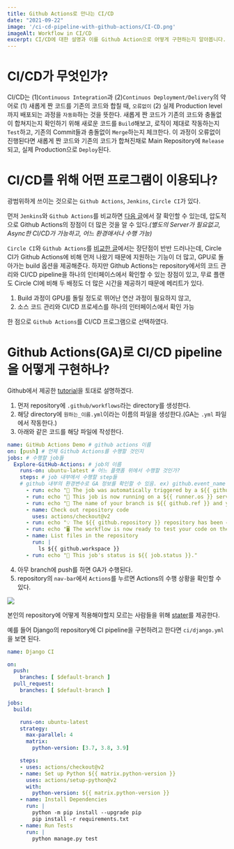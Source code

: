 ```yaml
---
title: Github Actions로 만나는 CI/CD
date: "2021-09-22"
image: '/ci-cd-pipeline-with-github-actions/CI-CD.png'
imageAlt: Workflow in CI/CD
excerpt: CI/CD에 대한 설명과 이를 Github Action으로 어떻게 구현하는지 알아봅니다.
---
```


# CI/CD가 무엇인가?
CI/CD는 (1)`Continuous Integration`과 (2)`Continuos Deployment/Delivery`의 약어로
(1) 새롭게 짠 코드를 기존의 코드와 합칠 때, `오류없이` (2) 실제 Production level까지 배포되는 과정을 `자동화`하는 것을 뜻한다.
새롭게 짠 코드가 기존의 코드와 충돌없이 합쳐지는지 확인하기 위해 새로운 코드를 `Build`해보고, 로직이 제대로 작동하는지 `Test`하고,
기존의 Commit들과 충돌없이 `Merge`하는지 체크한다.
이 과정이 오류없이 진행된다면 새롭게 짠 코드와 기존의 코드가 합쳐진채로 Main Repository에 `Release`되고,
실제 Production으로 `Deploy`된다.

# CI/CD를 위해 어떤 프로그램이 이용되나?
광범위하게 쓰이는 것으로는 `Github Actions`, `Jenkins`, `Circle CI`가 있다.

먼저 `Jenkins`와 `Github Actions`를 비교하면 [다음 글](https://blog.bitsrc.io/github-actions-or-jenkins-making-the-right-choice-for-you-9ac774684c8)에서 잘 확인할 수 있는데,
압도적으로 Github Actions의 장점이 더 많은 것을 알 수 있다.*(별도의 Server가 필요없고, Async한 CI/CD가 가능하고, 어느 환경애서나 수행 가능)*

`Circle CI`와 `Github Actions`를 [비교한 글](https://www.devopsauthority.tech/2021/02/08/github-actions-vs-circleci-comparing-ci-cd-platforms/)에서는 장단점이 반반 드러나는데,
Circle CI가 Github Actions에 비해 먼저 나왔기 때문에 지원하는 기능이 더 많고, GPU로 돌아가는 build 옵션을 제공해준다.
하지만 Github Actions는 repository에서의 코드 관리와 CI/CD pipeline을 하나의 인터페이스에서 확인할 수 있는 장점이 있고,
무료 플랜도 Circle CI에 비해 두 배정도 더 많은 시간을 제공하기 때문에 메리트가 있다.

1. Build 과정이 GPU를 돌릴 정도로 뛰어난 연산 과정이 필요하지 않고,
2. 소스 코드 관리와 CI/CD 프로세스를 하나의 인터페이스에서 확인 가능

한 점으로 `Github Actions`를 CI/CD 프로그램으로 선택하였다.

# Github Actions(GA)로 CI/CD pipeline을 어떻게 구현하나?

Github에서 제공한 [tutorial](https://docs.github.com/en/actions/quickstart)을 토대로 설명하겠다.

1. 먼저 repository에 `.github/workflows`라는 directory를 생성한다.
2. 해당 directory에 `원하는_이름.yml`이라는 이름의 파일을 생성한다.(GA는 `.yml` 파일에서 작동한다.)
3. 아래와 같은 코드를 해당 파일에 작성한다.

```yaml
name: GitHub Actions Demo # github actions 이름
on: [push] # 언제 Github Actions를 수행할 것인지
jobs: # 수행할 job들
  Explore-GitHub-Actions: # job의 이름
    runs-on: ubuntu-latest # 어느 플랫폼 위에서 수행할 것인가?
    steps: # job 내부에서 수행할 step들
    # github 내부의 환경변수로 GA 정보를 확인할 수 있음. ex) github.event_name
      - run: echo "🎉 The job was automatically triggered by a ${{ github.event_name }} event."
      - run: echo "🐧 This job is now running on a ${{ runner.os }} server hosted by GitHub!"
      - run: echo "🔎 The name of your branch is ${{ github.ref }} and your repository is ${{ github.repository }}."
      - name: Check out repository code
        uses: actions/checkout@v2
      - run: echo "💡 The ${{ github.repository }} repository has been cloned to the runner."
      - run: echo "🖥️ The workflow is now ready to test your code on the runner."
      - name: List files in the repository
        run: |
          ls ${{ github.workspace }}
      - run: echo "🍏 This job's status is ${{ job.status }}."
```
4. 아무 branch에 push를 하면 GA가 수행된다.
5. repository의 `nav-bar`에서 `Actions`를 누르면 Actions의 수행 상황을 확인할 수 있다.

<div className="mx-auto" style={{maxWidth: 1000}}>
    <Image
        layout="responsive"
        src={"/ci-cd-pipeline-with-github-actions/actions-tab.png"}
        width={1000}
        height={104}
    />
</div>

본인의 repository에 어떻게 적용해야할지 모르는 사람들을 위해 [stater](https://github.com/actions/starter-workflows)를 제공한다.

예를 들어 Django의 repository에 CI pipeline을 구현하려고 한다면 `ci/django.yml`을 보면 된다.

```yaml
name: Django CI

on:
  push:
    branches: [ $default-branch ]
  pull_request:
    branches: [ $default-branch ]

jobs:
  build:

    runs-on: ubuntu-latest
    strategy:
      max-parallel: 4
      matrix:
        python-version: [3.7, 3.8, 3.9]

    steps:
    - uses: actions/checkout@v2
    - name: Set up Python ${{ matrix.python-version }}
      uses: actions/setup-python@v2
      with:
        python-version: ${{ matrix.python-version }}
    - name: Install Dependencies
      run: |
        python -m pip install --upgrade pip
        pip install -r requirements.txt
    - name: Run Tests
      run: |
        python manage.py test
```

